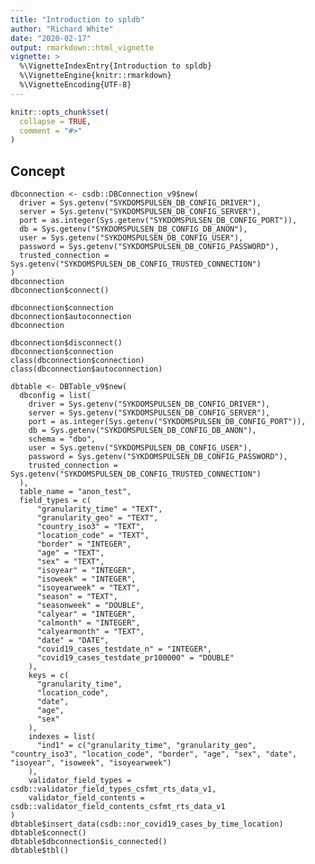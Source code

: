 ```yaml
---
title: "Introduction to spldb"
author: "Richard White"
date: "2020-02-17"
output: rmarkdown::html_vignette
vignette: >
  %\VignetteIndexEntry{Introduction to spldb}
  %\VignetteEngine{knitr::rmarkdown}
  %\VignetteEncoding{UTF-8}
---
```


```r
knitr::opts_chunk$set(
  collapse = TRUE,
  comment = "#>"
)

```

## Concept 
```
dbconnection <- csdb::DBConnection_v9$new(
  driver = Sys.getenv("SYKDOMSPULSEN_DB_CONFIG_DRIVER"),
  server = Sys.getenv("SYKDOMSPULSEN_DB_CONFIG_SERVER"),
  port = as.integer(Sys.getenv("SYKDOMSPULSEN_DB_CONFIG_PORT")),
  db = Sys.getenv("SYKDOMSPULSEN_DB_CONFIG_DB_ANON"),
  user = Sys.getenv("SYKDOMSPULSEN_DB_CONFIG_USER"),
  password = Sys.getenv("SYKDOMSPULSEN_DB_CONFIG_PASSWORD"),
  trusted_connection = Sys.getenv("SYKDOMSPULSEN_DB_CONFIG_TRUSTED_CONNECTION")
)
dbconnection
dbconnection$connect()

dbconnection$connection
dbconnection$autoconnection
dbconnection

dbconnection$disconnect()
dbconnection$connection
class(dbconnection$connection)
class(dbconnection$autoconnection)

dbtable <- DBTable_v9$new(
  dbconfig = list(
    driver = Sys.getenv("SYKDOMSPULSEN_DB_CONFIG_DRIVER"),
    server = Sys.getenv("SYKDOMSPULSEN_DB_CONFIG_SERVER"),
    port = as.integer(Sys.getenv("SYKDOMSPULSEN_DB_CONFIG_PORT")),
    db = Sys.getenv("SYKDOMSPULSEN_DB_CONFIG_DB_ANON"),
    schema = "dbo",
    user = Sys.getenv("SYKDOMSPULSEN_DB_CONFIG_USER"),
    password = Sys.getenv("SYKDOMSPULSEN_DB_CONFIG_PASSWORD"),
    trusted_connection = Sys.getenv("SYKDOMSPULSEN_DB_CONFIG_TRUSTED_CONNECTION")
  ),
  table_name = "anon_test",
  field_types = c(
      "granularity_time" = "TEXT",
      "granularity_geo" = "TEXT",
      "country_iso3" = "TEXT",
      "location_code" = "TEXT",
      "border" = "INTEGER",
      "age" = "TEXT",
      "sex" = "TEXT",
      "isoyear" = "INTEGER",
      "isoweek" = "INTEGER",
      "isoyearweek" = "TEXT",
      "season" = "TEXT",
      "seasonweek" = "DOUBLE",
      "calyear" = "INTEGER",
      "calmonth" = "INTEGER",
      "calyearmonth" = "TEXT",
      "date" = "DATE",
      "covid19_cases_testdate_n" = "INTEGER",
      "covid19_cases_testdate_pr100000" = "DOUBLE"
    ),
    keys = c(
      "granularity_time",
      "location_code",
      "date",
      "age",
      "sex"
    ),
    indexes = list(
      "ind1" = c("granularity_time", "granularity_geo", "country_iso3", "location_code", "border", "age", "sex", "date", "isoyear", "isoweek", "isoyearweek")
    ),
    validator_field_types = csdb::validator_field_types_csfmt_rts_data_v1,
    validator_field_contents = csdb::validator_field_contents_csfmt_rts_data_v1
)
dbtable$insert_data(csdb::nor_covid19_cases_by_time_location)
dbtable$connect()
dbtable$dbconnection$is_connected()
dbtable$tbl()
```
